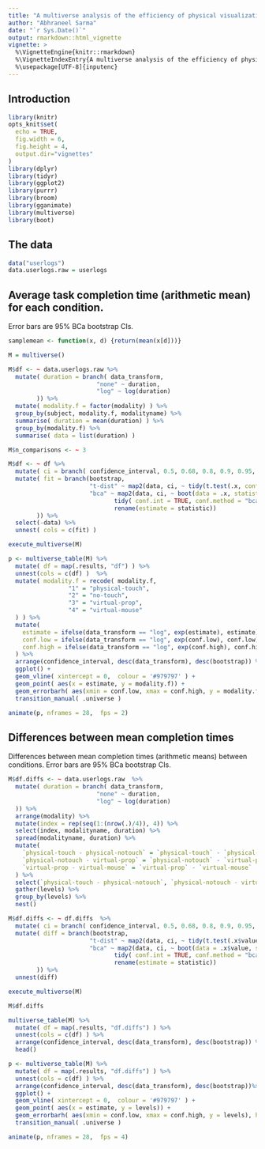 ```yaml
---
title: "A multiverse analysis of the efficiency of physical visualizations"
author: "Abhraneel Sarma"
date: "`r Sys.Date()`"
output: rmarkdown::html_vignette
vignette: >
  %\VignetteEngine{knitr::rmarkdown}
  %\VignetteIndexEntry{A multiverse analysis of the efficiency of physical visualizations}
  %\usepackage[UTF-8]{inputenc}
---
```


## Introduction
```r
library(knitr)
opts_knit$set(
  echo = TRUE,
  fig.width = 6, 
  fig.height = 4,
  output.dir="vignettes"
)
library(dplyr)
library(tidyr)
library(ggplot2)
library(purrr)
library(broom)
library(gganimate)
library(multiverse)
library(boot)
```


## The data

```r
data("userlogs")
data.userlogs.raw = userlogs
```


## Average task completion time (arithmetic mean) for each condition. 
Error bars are 95% BCa bootstrap CIs.

```r
samplemean <- function(x, d) {return(mean(x[d]))}

M = multiverse()

M$df <- ~ data.userlogs.raw %>%
  mutate( duration = branch( data_transform, 
                         "none" ~ duration,
                         "log" ~ log(duration)
        )) %>% 
  mutate( modality.f = factor(modality) ) %>%
  group_by(subject, modality.f, modalityname) %>% 
  summarise( duration = mean(duration) ) %>%
  group_by(modality.f) %>%
  summarise( data = list(duration) )

M$n_comparisons <- ~ 3

M$df <- ~ df %>%
  mutate( ci = branch( confidence_interval, 0.5, 0.68, 0.8, 0.9, 0.95, 0.99, 0.999 )) %>%
  mutate( fit = branch(bootstrap,
                       "t-dist" ~ map2(data, ci, ~ tidy(t.test(.x, conf.level = .y)) ),
                       "bca" ~ map2(data, ci, ~ boot(data = .x, statistic = samplemean, R = 5000) %>%
                              tidy( conf.int = TRUE, conf.method = "bca", conf.level = .y) %>%
                              rename(estimate = statistic))
        )) %>%
  select(-data) %>%
  unnest( cols = c(fit) )
```


```r
execute_multiverse(M)
```


```r
p <- multiverse_table(M) %>%
  mutate( df = map(.results, "df") ) %>%
  unnest(cols = c(df) )  %>%
  mutate( modality.f = recode( modality.f, 
                 "1" = "physical-touch",
                 "2" = "no-touch",
                 "3" = "virtual-prop",
                 "4" = "virtual-mouse"
  ) ) %>%
  mutate( 
    estimate = ifelse(data_transform == "log", exp(estimate), estimate),
    conf.low = ifelse(data_transform == "log", exp(conf.low), conf.low),
    conf.high = ifelse(data_transform == "log", exp(conf.high), conf.high)
  ) %>%
  arrange(confidence_interval, desc(data_transform), desc(bootstrap)) %>%
  ggplot() + 
  geom_vline( xintercept = 0,  colour = '#979797' ) +
  geom_point( aes(x = estimate, y = modality.f)) +
  geom_errorbarh( aes(xmin = conf.low, xmax = conf.high, y = modality.f), height = 0)  +
  transition_manual( .universe )

animate(p, nframes = 28,  fps = 2)
```

## Differences between mean completion times 
Differences between mean completion times (arithmetic means) between conditions. Error bars are 95% BCa bootstrap CIs.

```r
M$df.diffs <- ~ data.userlogs.raw  %>%
  mutate( duration = branch( data_transform, 
                         "none" ~ duration,
                         "log" ~ log(duration)
  )) %>%
  arrange(modality) %>%
  mutate(index = rep(seq(1:(nrow(.)/4)), 4)) %>%
  select(index, modalityname, duration) %>%
  spread(modalityname, duration) %>%
  mutate(
    `physical-touch - physical-notouch` = `physical-touch` - `physical-notouch`,
    `physical-notouch - virtual-prop` = `physical-notouch` - `virtual-prop`,
    `virtual-prop - virtual-mouse` = `virtual-prop` - `virtual-mouse`
  ) %>%
  select(`physical-touch - physical-notouch`, `physical-notouch - virtual-prop`, `virtual-prop - virtual-mouse`) %>%
  gather(levels) %>%
  group_by(levels) %>%
  nest()

M$df.diffs <- ~ df.diffs  %>%
  mutate( ci = branch( confidence_interval, 0.5, 0.68, 0.8, 0.9, 0.95, 0.99, 0.999 )) %>%
  mutate( diff = branch(bootstrap,
                       "t-dist" ~ map2(data, ci, ~ tidy(t.test(.x$value, conf.level = .y)) ),
                       "bca" ~ map2(data, ci, ~ boot(data = .x$value, statistic = samplemean, R = 5000) %>%
                              tidy( conf.int = TRUE, conf.method = "bca", conf.level = .y) %>%
                              rename(estimate = statistic))
        )) %>%
  unnest(diff)
```

```r
execute_multiverse(M)
```

```r
M$df.diffs
```

```r
multiverse_table(M) %>%
  mutate( df = map(.results, "df.diffs") ) %>%
  unnest(cols = c(df) ) %>%
  arrange(confidence_interval, desc(data_transform), desc(bootstrap)) %>%
  head()
```


```r
p <- multiverse_table(M) %>%
  mutate( df = map(.results, "df.diffs") ) %>%
  unnest(cols = c(df) ) %>%
  arrange(confidence_interval, desc(data_transform), desc(bootstrap))%>%
  ggplot() + 
  geom_vline( xintercept = 0,  colour = '#979797' ) +
  geom_point( aes(x = estimate, y = levels)) +
  geom_errorbarh( aes(xmin = conf.low, xmax = conf.high, y = levels), height = 0) +
  transition_manual( .universe )

animate(p, nframes = 28,  fps = 4)
```








